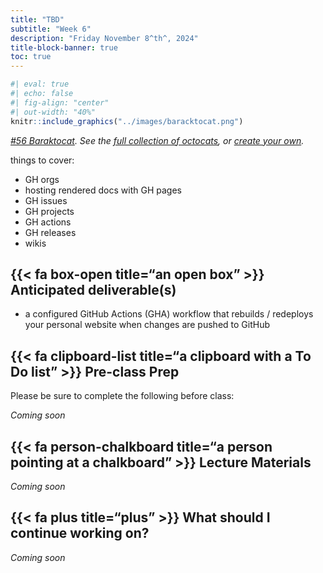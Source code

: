 ```yaml
---
title: "TBD"
subtitle: "Week 6"
description: "Friday November 8^th^, 2024"
title-block-banner: true
toc: true
---
```


```r
#| eval: true
#| echo: false
#| fig-align: "center"
#| out-width: "40%"
knitr::include_graphics("../images/baracktocat.png")
```

::: {.center-text .gray-text}
*[#56 Baraktocat](https://octodex.github.com/baracktocat/). See the [full collection of octocats](https://octodex.github.com/), or [create your own](https://myoctocat.com/).*
:::

things to cover:

- GH orgs
- hosting rendered docs with GH pages
- GH issues
- GH projects
- GH actions
- GH releases
- wikis

## {{< fa box-open title="an open box" >}} Anticipated deliverable(s) {#anticipated-deliverables}

- a configured GitHub Actions (GHA) workflow that rebuilds / redeploys your personal website when changes are pushed to GitHub

## {{< fa clipboard-list title="a clipboard with a To Do list" >}} Pre-class Prep {#pre-class-prep}

Please be sure to complete the following before class:

*Coming soon*

## {{< fa person-chalkboard title="a person pointing at a chalkboard" >}} Lecture Materials {#lecture-materials}

*Coming soon*

<!-- ::: {.grid} -->

<!-- ::: {.g-col-12 .g-col-md-4} -->
<!-- ::: {.center-text} -->
<!-- [{{< fa file-lines title="A file with lines of text on it" >}} Create a GitHub Organization](https://docs.github.com/en/organizations/collaborating-with-groups-in-organizations/creating-a-new-organization-from-scratch){.btn role="button" target="_blank"}  -->
<!-- ::: -->
<!-- ::: -->

<!-- ::: -->

## {{< fa plus title="plus" >}} What should I continue working on? {#continue-working}

*Coming soon*